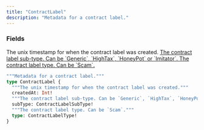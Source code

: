 ```yaml
---
title: "ContractLabel"
description: "Metadata for a contract label."
---
```


### Fields

<ResponseField name="createdAt" type="Int!" required>
  The unix timestamp for when the contract label was created.
</ResponseField>

<a href="/api-reference/types/contractlabelsubtype">
  <ResponseField name="subType" type="ContractLabelSubType!" required>
    The contract label sub-type. Can be `Generic`, `HighTax`, `HoneyPot` or `Imitator`.
  </ResponseField>
</a>

<a href="/api-reference/types/contractlabeltype">
  <ResponseField name="type" type="ContractLabelType!" required>
    The contract label type. Can be `Scam`.
  </ResponseField>
</a>


```graphql ContractLabel
"""Metadata for a contract label."""
type ContractLabel {
  """The unix timestamp for when the contract label was created."""
  createdAt: Int!
  """The contract label sub-type. Can be `Generic`, `HighTax`, `HoneyPot` or `Imitator`."""
  subType: ContractLabelSubType!
  """The contract label type. Can be `Scam`."""
  type: ContractLabelType!
}
```

